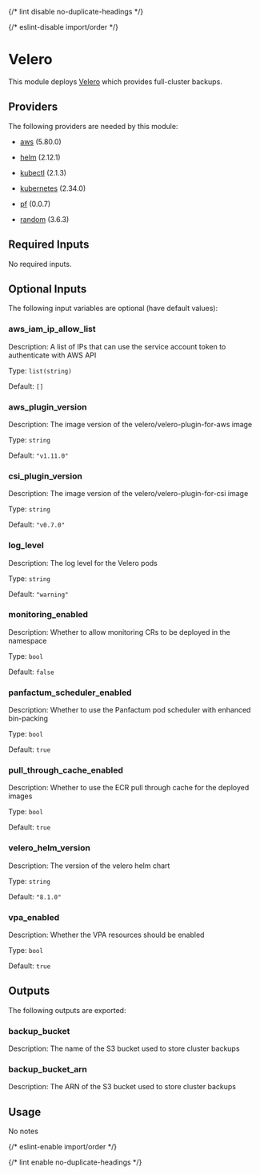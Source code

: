 
{/* lint disable no-duplicate-headings */}

{/* eslint-disable import/order */}

<ModuleHeader name="kube_velero" sourceHref="https://github.com/Panfactum/stack/tree/__PANFACTUM_VERSION_EDGE__/packages/infrastructure/kube_velero" status="stable" type="direct" />

# Velero

This module deploys [Velero](https://velero.io/) which provides full-cluster backups.

## Providers

The following providers are needed by this module:

* [aws](https://registry.terraform.io/providers/hashicorp/aws/5.80.0/docs) (5.80.0)

* [helm](https://registry.terraform.io/providers/hashicorp/helm/2.12.1/docs) (2.12.1)

* [kubectl](https://registry.terraform.io/providers/alekc/kubectl/2.1.3/docs) (2.1.3)

* [kubernetes](https://registry.terraform.io/providers/hashicorp/kubernetes/2.34.0/docs) (2.34.0)

* [pf](https://registry.terraform.io/providers/panfactum/pf/0.0.7/docs) (0.0.7)

* [random](https://registry.terraform.io/providers/hashicorp/random/3.6.3/docs) (3.6.3)

## Required Inputs

No required inputs.

## Optional Inputs

The following input variables are optional (have default values):

### aws\_iam\_ip\_allow\_list

Description: A list of IPs that can use the service account token to authenticate with AWS API

Type: `list(string)`

Default: `[]`

### aws\_plugin\_version

Description: The image version of the velero/velero-plugin-for-aws image

Type: `string`

Default: `"v1.11.0"`

### csi\_plugin\_version

Description: The image version of the velero/velero-plugin-for-csi image

Type: `string`

Default: `"v0.7.0"`

### log\_level

Description: The log level for the Velero pods

Type: `string`

Default: `"warning"`

### monitoring\_enabled

Description: Whether to allow monitoring CRs to be deployed in the namespace

Type: `bool`

Default: `false`

### panfactum\_scheduler\_enabled

Description: Whether to use the Panfactum pod scheduler with enhanced bin-packing

Type: `bool`

Default: `true`

### pull\_through\_cache\_enabled

Description: Whether to use the ECR pull through cache for the deployed images

Type: `bool`

Default: `true`

### velero\_helm\_version

Description: The version of the velero helm chart

Type: `string`

Default: `"8.1.0"`

### vpa\_enabled

Description: Whether the VPA resources should be enabled

Type: `bool`

Default: `true`

## Outputs

The following outputs are exported:

### backup\_bucket

Description: The name of the S3 bucket used to store cluster backups

### backup\_bucket\_arn

Description: The ARN of the S3 bucket used to store cluster backups

## Usage

No notes

{/* eslint-enable import/order */}

{/* lint enable no-duplicate-headings */}
